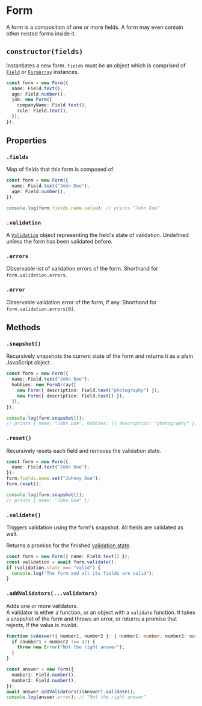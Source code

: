 # Form

A form is a composition of one or more fields.
A form may even contain other nested forms inside it.

## `constructor(fields)`

Instantiates a new form. `fields` must be an object which is comprised of [`Field`](./field) or [`FormArray`](./form-array) instances.

```ts
const form = new Form({
  name: Field.text(),
  age: Field.number(),
  job: new Form({
    companyName: Field.text(),
    role: Field.text(),
  }),
});
```

## Properties

### `.fields`

Map of fields that this form is composed of.

```ts
const form = new Form({
  name: Field.text("John Doe"),
  age: Field.number(),
});

console.log(form.fields.name.value); // prints "John Doe"
```

### `.validation`

A [`Validation`](./validation.mdx) object representing the field's state of validation.
Undefined unless the form has been validated before.

### `.errors`

Observable list of validation errors of the form.
Shorthand for `form.validation.errors`.

### `.error`

Observable validation error of the form, if any.
Shorthand for `form.validation.errors[0]`.

## Methods

### `.snapshot()`

Recursively snapshots the current state of the form and returns it as a plain JavaScript object.

```ts
const form = new Form({
  name: Field.text("John Doe"),
  hobbies: new FormArray([
    new Form({ description: Field.text("photography") }),
    new Form({ description: Field.text() }),
  ]),
});

console.log(form.snapshot());
// prints { name: "John Doe", hobbies: [{ description: "photography" }, {}] }
```

### `.reset()`

Recursively resets each field and removes the validation state.

```ts
const form = new Form({
  name: Field.text("John Doe"),
});
form.fields.name.set("Johnny Doe");
form.reset();

console.log(form.snapshot());
// prints { name: "John Doe" };
```

### `.validate()`

Triggers validation using the form's snapshot. All fields are validated as well.

Returns a promise for the finished [validation state](./validation.mdx#validation-1).

```ts
const form = new Form({ name: Field.text() });
const validation = await form.validate();
if (validation.state === "valid") {
  console.log("The form and all its fields are valid");
}
```

### `.addValidators(...validators)`

Adds one or more validators.<br />
A validator is either a function, or an object with a `validate` function.
It takes a snapshot of the form and throws an error, or returns a promise that rejects, if the value is invalid.

```ts
function isAnswer({ number1, number2 }: { number1: number; number2: number }) {
  if (number1 + number2 !== 42) {
    throw new Error("Not the right answer");
  }
}

const answer = new Form({
  number1: Field.number(),
  number2: Field.number(),
});
await answer.addValidators(isAnswer).validate();
console.log(answer.error); // "Not the right answer"
```
